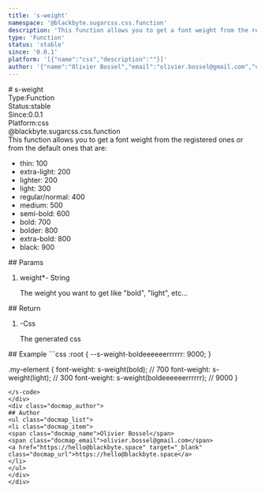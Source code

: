 ```yaml
---
title: 's-weight'
namespace: '@blackbyte.sugarcss.css.function'
description: 'This function allows you to get a font weight from the registered ones or from the default ones that are:  - thin: 100 - extra-light: 200 - lighter: 200 - light: 300 - regular/normal: 400 - medium: 500 - semi-bold: 600 - bold: 700 - bolder: 800 - extra-bold: 800 - black: 900'
type: 'Function'
status: 'stable'
since: '0.0.1'
platform: '[{"name":"css","description":""}]'
author: '{"name":"Olivier Bossel","email":"olivier.bossel@gmail.com","url":"https://hello@blackbyte.space"}'
---
```

<div class="docmap -mdx">
# s-weight
<div class="docmap_metas">
<div class="docmap_type"><span class="docmap_type-label">Type:</span><span class="docmap_type-value">Function</span></div>
<div class="docmap_status"><span class="docmap_status-label">Status:</span><span class="docmap_status-value -stable">stable</span></div>
<div class="docmap_since"><span class="docmap_since-label">Since:</span><span class="docmap_since-value">0.0.1</span></div>
<div class="docmap_platform"><span class="docmap_platform-label">Platform:</span><span class="docmap_platform-value -css">css</span></div>
</div>
<div class="docmap_namespace">@blackbyte.sugarcss.css.function</div>
<div class="docmap_description typo-lead typo-format">
This function allows you to get a font weight from the registered ones or from the default ones that are:

- thin: 100
- extra-light: 200
- lighter: 200
- light: 300
- regular/normal: 400
- medium: 500
- semi-bold: 600
- bold: 700
- bolder: 800
- extra-bold: 800
- black: 900
</div>
<div class="docmap_params">
## Params
<ol class="docmap_list">
<li class="docmap_item">
<span class="docmap_name">weight<span class="docmap_required">*</span></span><span class="docmap_default">-</span> <span class="docmap_type">String</span>
<p class="docmap_description">The weight you want to get like &quot;bold&quot;&comma; &quot;light&quot;&comma; etc&period;&period;&period;</p>
</li>
</ol>
</div>
<div class="docmap_return">
## Return
<ol class="docmap_list">
<li class="docmap_item">
<span class="docmap_default">-</span><span class="docmap_type">Css</span>
<p class="docmap_description">The generated css</p>
</li>
</ol>
</div>
<div class="docmap_examples">
## Example
<s-code language="css" header>
```css
:root {
   --s-weight-boldeeeeeerrrrrr: 9000;
}

.my-element {
   font-weight: s-weight(bold); // 700
   font-weight: s-weight(light); // 300
   font-weight: s-weight(boldeeeeeerrrrrr); // 9000
}
```
</s-code>
</div>
<div class="docmap_author">
## Author
<ul class="docmap_list">
<li class="docmap_item">
<span class="docmap_name">Olivier Bossel</span>
<span class="docmap_email">olivier.bossel@gmail.com</span>
<a href="https://hello@blackbyte.space" target="_blank" class="docmap_url">https://hello@blackbyte.space</a>
</li>
</ul>
</div>
</div>